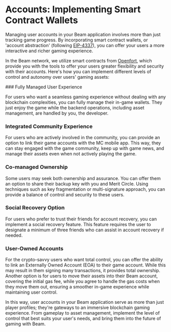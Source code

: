 
# Accounts: Implementing Smart Contract Wallets


Managing user accounts in your Beam application involves more than just tracking game progress. By incorporating smart contract wallets, or 'account abstraction' (following [EIP-4337](https://ethereum.org/en/roadmap/account-abstraction/)), you can offer your users a more interactive and richer gaming experience.

In the Beam network, we utilize smart contracts from [Openfort](https://www.openfort.xyz/docs), which provide you with the tools to offer your users greater flexibility and security with their accounts. Here's how you can implement different levels of control and autonomy over users' gaming assets:



<Steps>
### Fully Managed User Experience

For users who want a seamless gaming experience without dealing with any blockchain complexities, you can fully manage their in-game wallets. They just enjoy the game while the backend operations, including asset management, are handled by you, the developer.

### Integrated Community Experience

For users who are actively involved in the community, you can provide an option to link their game accounts with the MC mobile app. This way, they can stay engaged with the game community, keep up with game news, and manage their assets even when not actively playing the game.

### Co-managed Ownership

Some users may seek both ownership and assurance. You can offer them an option to share their backup key with you and Merit Circle. Using techniques such as key fragmentation or multi-signature approach, you can provide a balance of control and security to these users.

### Social Recovery Option

For users who prefer to trust their friends for account recovery, you can implement a social recovery feature. This feature requires the user to designate a minimum of three friends who can assist in account recovery if needed.

### User-Owned Accounts

For the crypto-savvy users who want total control, you can offer the ability to link an Externally Owned Account (EOA) to their game account. While this may result in them signing many transactions, it provides total ownership. Another option is for users to move their assets into their Beam account, covering the initial gas fee, while you agree to handle the gas costs when they move them out, ensuring a smoother in-game experience while maintaining user control.

</Steps>

In this way, user accounts in your Beam application serve as more than just player profiles; they're gateways to an immersive blockchain gaming experience. From gameplay to asset management, implement the level of control that best suits your user's needs, and bring them into the future of gaming with Beam.




